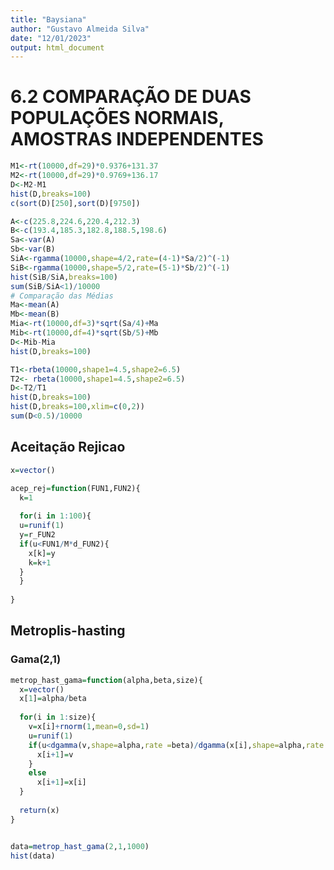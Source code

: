 ```yaml
---
title: "Baysiana"
author: "Gustavo Almeida Silva"
date: "12/01/2023"
output: html_document
---
```


# 6.2 COMPARAÇÃO DE DUAS POPULAÇÕES NORMAIS, AMOSTRAS INDEPENDENTES

```r
M1<-rt(10000,df=29)*0.9376+131.37
M2<-rt(10000,df=29)*0.9769+136.17
D<-M2-M1
hist(D,breaks=100)
c(sort(D)[250],sort(D)[9750])
```


```r
A<-c(225.8,224.6,220.4,212.3)
B<-c(193.4,185.3,182.8,188.5,198.6)
Sa<-var(A)
Sb<-var(B)
SiA<-rgamma(10000,shape=4/2,rate=(4-1)*Sa/2)^(-1)
SiB<-rgamma(10000,shape=5/2,rate=(5-1)*Sb/2)^(-1)
hist(SiB/SiA,breaks=100)
sum(SiB/SiA<1)/10000
# Comparação das Médias
Ma<-mean(A)
Mb<-mean(B)
Mia<-rt(10000,df=3)*sqrt(Sa/4)+Ma
Mib<-rt(10000,df=4)*sqrt(Sb/5)+Mb
D<-Mib-Mia
hist(D,breaks=100)
```



```r
T1<-rbeta(10000,shape1=4.5,shape2=6.5)
T2<- rbeta(10000,shape1=4.5,shape2=6.5)
D<-T2/T1
hist(D,breaks=100)
hist(D,breaks=100,xlim=c(0,2))
sum(D<0.5)/10000
```


## Aceitação Rejicao

```r
x=vector()

acep_rej=function(FUN1,FUN2){
  k=1
  
  for(i in 1:100){
  u=runif(1)
  y=r_FUN2
  if(u<FUN1/M*d_FUN2){
    x[k]=y
    k=k+1
  }
  }
  
}
```


## Metroplis-hasting

### Gama(2,1)

```r

metrop_hast_gama=function(alpha,beta,size){
  x=vector()
  x[1]=alpha/beta
  
  for(i in 1:size){
    v=x[i]+rnorm(1,mean=0,sd=1)
    u=runif(1)
    if(u<dgamma(v,shape=alpha,rate =beta)/dgamma(x[i],shape=alpha,rate = beta)){
      x[i+1]=v
    }
    else
      x[i+1]=x[i]
  }
  
  return(x)
}


data=metrop_hast_gama(2,1,1000)
hist(data)

```

